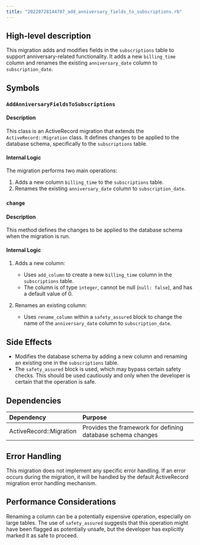 ```yaml
---
title: "20220728144707_add_anniversary_fields_to_subscriptions.rb"
---
```


## High-level description
This migration adds and modifies fields in the `subscriptions` table to support anniversary-related functionality. It adds a new `billing_time` column and renames the existing `anniversary_date` column to `subscription_date`.

## Symbols

### `AddAnniversaryFieldsToSubscriptions`
#### Description
This class is an ActiveRecord migration that extends the `ActiveRecord::Migration` class. It defines changes to be applied to the database schema, specifically to the `subscriptions` table.

#### Internal Logic
The migration performs two main operations:
1. Adds a new column `billing_time` to the `subscriptions` table.
2. Renames the existing `anniversary_date` column to `subscription_date`.

### `change`
#### Description
This method defines the changes to be applied to the database schema when the migration is run.

#### Internal Logic
1. Adds a new column:
   - Uses `add_column` to create a new `billing_time` column in the `subscriptions` table.
   - The column is of type `integer`, cannot be null (`null: false`), and has a default value of 0.

2. Renames an existing column:
   - Uses `rename_column` within a `safety_assured` block to change the name of the `anniversary_date` column to `subscription_date`.

## Side Effects
- Modifies the database schema by adding a new column and renaming an existing one in the `subscriptions` table.
- The `safety_assured` block is used, which may bypass certain safety checks. This should be used cautiously and only when the developer is certain that the operation is safe.

## Dependencies
| Dependency | Purpose |
|:-----------|:--------|
| ActiveRecord::Migration | Provides the framework for defining database schema changes |

## Error Handling
This migration does not implement any specific error handling. If an error occurs during the migration, it will be handled by the default ActiveRecord migration error handling mechanism.

## Performance Considerations
Renaming a column can be a potentially expensive operation, especially on large tables. The use of `safety_assured` suggests that this operation might have been flagged as potentially unsafe, but the developer has explicitly marked it as safe to proceed.
